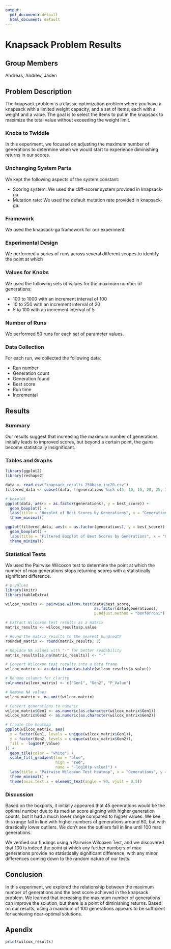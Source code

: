 ```yaml
---
output:
  pdf_document: default
  html_document: default
---
```


# Knapsack Problem Results

## Group Members
Andreas, Andrew, Jaden

## Problem Description

The knapsack problem is a classic optimization problem where you have a knapsack with a limited weight capacity, and a set of items, each with a weight and a value. The goal is to select the items to put in the knapsack to maximize the total value without exceeding the weight limit. 

### Knobs to Twiddle

In this experiment, we focused on adjusting the maximum number of generations to determine when we would start to experience diminishing returns in our scores.

### Unchanging System Parts

We kept the following aspects of the system constant:

*   Scoring system: We used the cliff-scorer system provided in knapsack-ga.
*   Mutation rate: We used the default mutation rate provided in knapsack-ga. 

### Framework

We used the knapsack-ga framework for our experiment.

### Experimental Design

We performed a series of runs across several different scopes to identify the point at which 

### Values for Knobs

We used the following sets of values for the maximum number of generations:

*   100 to 1000 with an increment interval of 100
*   10 to 250 with an increment interval of 20
*   5 to 100 with an increment interval of 5

### Number of Runs

We performed 50 runs for each set of parameter values.

### Data Collection

For each run, we collected the following data:

*   Run number
*   Generation count
*   Generation found
*   Best score
*   Run time
*   Incremental

## Results

### Summary

Our results suggest that increasing the maximum number of generations initially leads to improved scores, but beyond a certain point, the gains become statistically insignificant.

### Tables and Graphs

```r
library(ggplot2)
library(reshape2)

data <- read.csv("knapsack_results_250base_inc20.csv")
filtered_data <- subset(data, !(generations %in% c(5, 10, 15, 20, 25, 30, 35, 40, 45)))

# boxplot
ggplot(data, aes(x = as.factor(generations), y = best_score)) +
  geom_boxplot() +
  labs(title = "Boxplot of Best Scores by Generations", x = "Generations", y = "Best Score") +
  theme_minimal()

ggplot(filtered_data, aes(x = as.factor(generations), y = best_score)) +
  geom_boxplot() +
  labs(title = "Filtered Boxplot of Best Scores by Generations", x = "Generations", y = "Best Score") +
  theme_minimal()


```

### Statistical Tests

We used the Pairwise Wilcoxon test to determine the point at which the number of max generations stops returning scores with a statistically significant difference.

```r
# p values
library(knitr)
library(kableExtra)

wilcox_results <- pairwise.wilcox.test(data$best_score,
                                       as.factor(data$generations),
                                       p.adjust.method = "bonferroni")

# Extract Wilcoxon test results as a matrix
matrix_results <- wilcox_results$p.value

# Round the matrix_results to the nearest hundredth
rounded_matrix <- round(matrix_results, 2)

# Replace NA values with "-" for better readability
matrix_results[is.na(matrix_results)] <- "-"

# Convert Wilcoxon test results into a data frame
wilcox_matrix <- as.data.frame(as.table(wilcox_results$p.value))

# Rename columns for clarity
colnames(wilcox_matrix) <- c("Gen1", "Gen2", "P_Value")

# Remove NA values
wilcox_matrix <- na.omit(wilcox_matrix)

# Convert generations to numeric
wilcox_matrix$Gen1 <- as.numeric(as.character(wilcox_matrix$Gen1))
wilcox_matrix$Gen2 <- as.numeric(as.character(wilcox_matrix$Gen2))

# Create the heatmap
ggplot(wilcox_matrix, aes(
  x = factor(Gen1, levels = unique(wilcox_matrix$Gen1)),
  y = factor(Gen2, levels = unique(wilcox_matrix$Gen2)),
  fill = -log10(P_Value)
)) +
  geom_tile(color = "white") +
  scale_fill_gradient(low = "blue",
                      high = "red",
                      name = "-log10(p-value)") +
  labs(title = "Pairwise Wilcoxon Test Heatmap", x = "Generations", y = "Generations") +
  theme_minimal() +
  theme(axis.text.x = element_text(angle = 90, vjust = 0.5))
```

### Discussion

Based on the boxplots, it initially appeared that 45 generations would be the optimal number due to its median score aligning with higher generation counts, but It had a much lower range compared to higher values. We see this range fall in line with higher numbers of generations around 60, but with drastically lower outliers. We don't see the outliers fall in line until 100 max generations.

We verified our findings using a Pairwise Wilcoxen Test, and we discovered that 100 is indeed the point at which any further numbers of max generations provide no statistically significant difference, with any minor differences coming down to the random nature of our tests.

## Conclusion

In this experiment, we explored the relationship between the maximum number of generations and the best score achieved in the knapsack problem. We learned that increasing the maximum number of generations can improve the solution, but there is a point of diminishing returns. Based on our results, using a maximum of 100 generations appears to be sufficient for achieving near-optimal solutions.

## Apendix

```r
print(wilcox_results)
```

